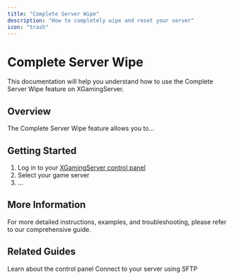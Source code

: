 ```yaml
---
title: "Complete Server Wipe"
description: "How to completely wipe and reset your server"
icon: "trash"
---
```


# Complete Server Wipe

This documentation will help you understand how to use the Complete Server Wipe feature on XGamingServer.

## Overview

The Complete Server Wipe feature allows you to...

## Getting Started

1. Log in to your [XGamingServer control panel](https://panel.xgamingserver.com)
2. Select your game server
3. ...

## More Information

For more detailed instructions, examples, and troubleshooting, please refer to our comprehensive guide.

## Related Guides

<CardGroup cols={2}>
  <Card title="Game Panel Overview" icon="server-tower" href="./overview">
    Learn about the control panel
  </Card>
  <Card title="SFTP Connection" icon="network-wired" href="./sftp-connection">
    Connect to your server using SFTP
  </Card>
</CardGroup>
